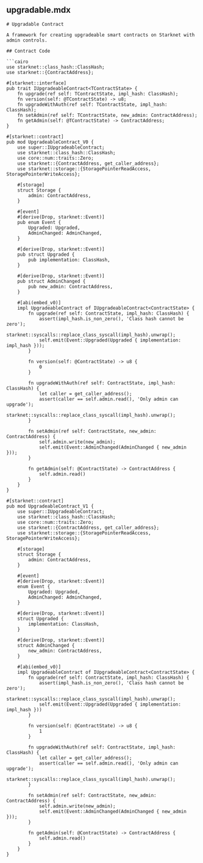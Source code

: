 ## upgradable.mdx

```mdx
# Upgradable Contract

A framework for creating upgradeable smart contracts on Starknet with admin controls.

## Contract Code

```cairo
use starknet::class_hash::ClassHash;
use starknet::{ContractAddress};

#[starknet::interface]
pub trait IUpgradeableContract<TContractState> {
    fn upgrade(ref self: TContractState, impl_hash: ClassHash);
    fn version(self: @TContractState) -> u8;
    fn upgradeWithAuth(ref self: TContractState, impl_hash: ClassHash);
    fn setAdmin(ref self: TContractState, new_admin: ContractAddress);
    fn getAdmin(self: @TContractState) -> ContractAddress;
}

#[starknet::contract]
pub mod UpgradeableContract_V0 {
    use super::IUpgradeableContract;
    use starknet::class_hash::ClassHash;
    use core::num::traits::Zero;
    use starknet::{ContractAddress, get_caller_address};
    use starknet::storage::{StoragePointerReadAccess, StoragePointerWriteAccess};

    #[storage]
    struct Storage {
        admin: ContractAddress,
    }

    #[event]
    #[derive(Drop, starknet::Event)]
    pub enum Event {
        Upgraded: Upgraded,
        AdminChanged: AdminChanged,
    }

    #[derive(Drop, starknet::Event)]
    pub struct Upgraded {
        pub implementation: ClassHash,
    }

    #[derive(Drop, starknet::Event)]
    pub struct AdminChanged {
        pub new_admin: ContractAddress,
    }

    #[abi(embed_v0)]
    impl UpgradeableContract of IUpgradeableContract<ContractState> {
        fn upgrade(ref self: ContractState, impl_hash: ClassHash) {
            assert(impl_hash.is_non_zero(), 'Class hash cannot be zero');
            starknet::syscalls::replace_class_syscall(impl_hash).unwrap();
            self.emit(Event::Upgraded(Upgraded { implementation: impl_hash }));
        }

        fn version(self: @ContractState) -> u8 {
            0
        }

        fn upgradeWithAuth(ref self: ContractState, impl_hash: ClassHash) {
            let caller = get_caller_address();
            assert(caller == self.admin.read(), 'Only admin can upgrade');
            starknet::syscalls::replace_class_syscall(impl_hash).unwrap();
        }

        fn setAdmin(ref self: ContractState, new_admin: ContractAddress) {
            self.admin.write(new_admin);
            self.emit(Event::AdminChanged(AdminChanged { new_admin }));
        }

        fn getAdmin(self: @ContractState) -> ContractAddress {
            self.admin.read()
        }
    }
}

#[starknet::contract]
pub mod UpgradeableContract_V1 {
    use super::IUpgradeableContract;
    use starknet::class_hash::ClassHash;
    use core::num::traits::Zero;
    use starknet::{ContractAddress, get_caller_address};
    use starknet::storage::{StoragePointerReadAccess, StoragePointerWriteAccess};

    #[storage]
    struct Storage {
        admin: ContractAddress,
    }

    #[event]
    #[derive(Drop, starknet::Event)]
    enum Event {
        Upgraded: Upgraded,
        AdminChanged: AdminChanged,
    }

    #[derive(Drop, starknet::Event)]
    struct Upgraded {
        implementation: ClassHash,
    }

    #[derive(Drop, starknet::Event)]
    struct AdminChanged {
        new_admin: ContractAddress,
    }

    #[abi(embed_v0)]
    impl UpgradeableContract of IUpgradeableContract<ContractState> {
        fn upgrade(ref self: ContractState, impl_hash: ClassHash) {
            assert(impl_hash.is_non_zero(), 'Class hash cannot be zero');
            starknet::syscalls::replace_class_syscall(impl_hash).unwrap();
            self.emit(Event::Upgraded(Upgraded { implementation: impl_hash }))
        }

        fn version(self: @ContractState) -> u8 {
            1
        }

        fn upgradeWithAuth(ref self: ContractState, impl_hash: ClassHash) {
            let caller = get_caller_address();
            assert(caller == self.admin.read(), 'Only admin can upgrade');
            starknet::syscalls::replace_class_syscall(impl_hash).unwrap();
        }

        fn setAdmin(ref self: ContractState, new_admin: ContractAddress) {
            self.admin.write(new_admin);
            self.emit(Event::AdminChanged(AdminChanged { new_admin }));
        }

        fn getAdmin(self: @ContractState) -> ContractAddress {
            self.admin.read()
        }
    }
}
